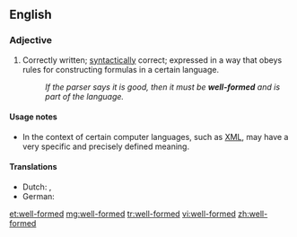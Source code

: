 ==English==

===Adjective===
{{en-adj|head=[[well]]-[[formed]]|-}}

# {{context|linguistics|computing|lang=en}} Correctly written; [[syntactically]] correct; expressed in a way that obeys rules for constructing formulas in a certain language.
#: ''If the parser says it is good, then it must be '''well-formed''' and is part of the language.''

====Usage notes====
* In the context of certain computer languages, such as [[XML]], {{term||well-formed}} may have a very specific and precisely defined meaning.

====Translations====
{{trans-top|syntactically correct}}
* Dutch: {{t-|nl|welgevormd}}, {{t+|nl|goed}} {{t+|nl|gevormd}}
* German: {{t+|de|wohlgeformt}}
{{trans-mid}}
{{trans-bottom}}

[[et:well-formed]]
[[mg:well-formed]]
[[tr:well-formed]]
[[vi:well-formed]]
[[zh:well-formed]]
